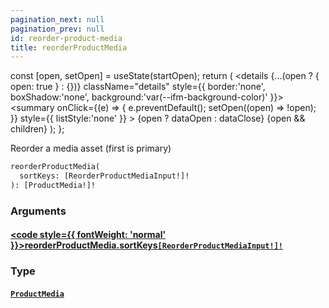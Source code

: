 ```yaml
---
pagination_next: null
pagination_prev: null
id: reorder-product-media
title: reorderProductMedia
---
```









  const [open, setOpen] = useState(startOpen);
  return (
    <details {...(open ? { open: true } : {})} className="details" style={{ border:'none', boxShadow:'none', background:'var(--ifm-background-color)' }}>
      <summary
        onClick={(e) => {
          e.preventDefault();
          setOpen((open) => !open);
        }}
        style={{ listStyle:'none' }}
      >
      {open ? dataOpen : dataClose}
      </summary>
      {open && children}
    </details>
  );
};








Reorder a media asset (first is primary)


```graphql
reorderProductMedia(
  sortKeys: [ReorderProductMediaInput!]!
): [ProductMedia!]!
```




### Arguments

#### [<code style={{ fontWeight: 'normal' }}>reorderProductMedia.<b>sortKeys</b></code>](#)<Bullet />[`[ReorderProductMediaInput!]!`](/types/inputs/reorder-product-media-input.mdx) <Badge class="badge badge--secondary" text="non-null"/> <Badge class="badge badge--secondary" text="input"/> 



### Type

#### [`ProductMedia`](/types/objects/product-media.mdx) <Badge class="badge badge--secondary" text="object"/> 







